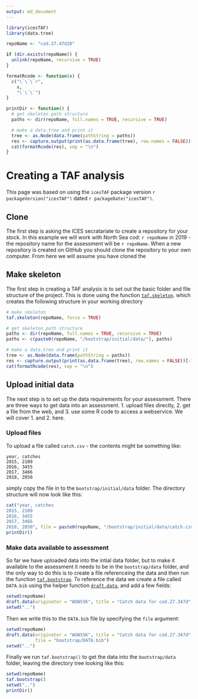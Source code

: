 ```yaml
---
output: md_document
---
```


```r
library(icesTAF)
library(data.tree)

repoName <- "cod.27.47d20"

if (dir.exists(repoName)) {
  unlink(repoName, recursive = TRUE)
}

formatRcode <- function(x) {
  c("\`\`\`r",
    x,
    "\`\`\`")
}

printDir <- function() {
  # get skeleton path structure
  paths <- dir(repoName, full.names = TRUE, recursive = TRUE)

  # make a data.tree and print it
  tree <- as.Node(data.frame(pathString = paths))
  res <- capture.output(print(as.data.frame(tree), row.names = FALSE))[-1]
  cat(formatRcode(res), sep = "\n")
}
```

# Creating a TAF analysis

This page was based on using the `icesTAF` package version ```r packageVersion("icesTAF")```
dated ```r packageDate("icesTAF")```.

## Clone

The first step is asking the ICES secratariate to create a repository for your stock.  In this example we will
work with North Sea cod: `r repoName` in 2019 - the repository name for the assessment will be 
`r repoName`.  When a new repository is created on GitHub you should clone the repository to your
own computer.  From here we will assume you have cloned the

## Make skeleton

The first step in creating a TAF analysis is to set out the basic folder and file structure of the project.
This is done using the function [`taf.skeleton`](https://rdrr.io/cran/icesTAF/man/taf.skeleton.html).
which creates the following structure in your working directory

```r
# make skeleton
taf.skeleton(repoName, force = TRUE)

# get skeleton path structure
paths <- dir(repoName, full.names = TRUE, recursive = TRUE)
paths <- c(paste0(repoName, "/bootstrap/initial/data/"), paths)

# make a data.tree and print it
tree <- as.Node(data.frame(pathString = paths))
res <- capture.output(print(as.data.frame(tree), row.names = FALSE))[-1]
cat(formatRcode(res), sep = "\n")
```


## Upload initial data

The next step is to set up the data requirements for your assessment.  There are three ways to get data into an assessment. 1. upload files directly, 2. get a file from the web, and 3. use some R code to access a webservice.  We will cover 1. and 2. here.

### Upload files

To upload a file called `catch.csv` - the contents might be something like:
```
year, catches
2015, 2109
2016, 3455
2017, 3466
2018, 2050
```

simply copy the file in to the `bootstrap/initial/data` folder.  The directory structure will now look like this:

```r
cat("year, catches
2015, 2109
2016, 3455
2017, 3466
2018, 2050", file = paste0(repoName, "/bootstrap/initial/data/catch.csv"))
printDir()
```

### Make data available to assessment

So far we have uploaded data into the intial data folder, but to make it available to the assessment
it needs to be in the `bootstrap/data` folder, and the only way to do this is to create a file referenceing
the data and then run the function [`taf.bootstrap`](https://rdrr.io/cran/icesTAF/man/taf.bootstrap.html).
To reference the data we create a file called `DATA.bib` using the helper function [`draft.data`](https://rdrr.io/cran/icesTAF/man/draft.data.html), and add a few fields:

```r
setwd(repoName)
draft.data(originator = "WGNSSK", title = "Catch data for cod.27.347d", period = "2015-2018")
setwd("..")
```

Then we write this to the `DATA.bib` file by specifying the `file` argument:
```r
setwd(repoName)
draft.data(originator = "WGNSSK", title = "Catch data for cod.27.347d", period = "2015-2018",
           file = "bootstrap/DATA.bib")
setwd("..")
```

Finally we run `taf.bootstrap()` to get the data into the `bootstrap/data` folder, leaving the directory tree
looking like this:
```r
setwd(repoName)
taf.bootstrap()
setwd("..")
printDir()
```

